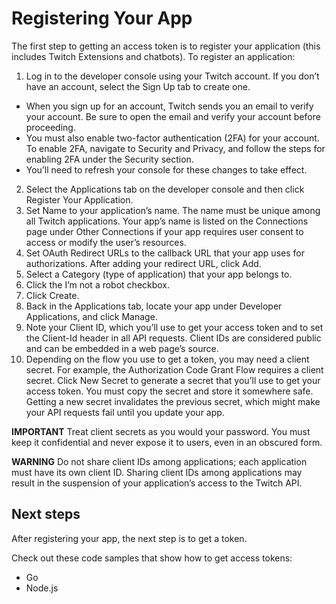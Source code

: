 # Registering Your App

The first step to getting an access token is to register your application (this includes Twitch Extensions and chatbots). To register an application:

1. Log in to the developer console using your Twitch account. If you don’t have an account, select the Sign Up tab to create one.
  - When you sign up for an account, Twitch sends you an email to verify your account. Be sure to open the email and verify your account before proceeding.
  - You must also enable two-factor authentication (2FA) for your account. To enable 2FA, navigate to Security and Privacy, and follow the steps for enabling 2FA under the Security section.
  - You’ll need to refresh your console for these changes to take effect.
2. Select the Applications tab on the developer console and then click Register Your Application.
3. Set Name to your application’s name. The name must be unique among all Twitch applications. Your app’s name is listed on the Connections page under Other Connections if your app requires user consent to access or modify the user’s resources.
4. Set OAuth Redirect URLs to the callback URL that your app uses for authorizations. After adding your redirect URL, click Add.
5. Select a Category (type of application) that your app belongs to.
6. Click the I’m not a robot checkbox.
7. Click Create.
8. Back in the Applications tab, locate your app under Developer Applications, and click Manage.
9. Note your Client ID, which you’ll use to get your access token and to set the Client-Id header in all API requests. Client IDs are considered public and can be embedded in a web page’s source.
10. Depending on the flow you use to get a token, you may need a client secret. For example, the Authorization Code Grant Flow requires a client secret. Click New Secret to generate a secret that you’ll use to get your access token. You must copy the secret and store it somewhere safe. Getting a new secret invalidates the previous secret, which might make your API requests fail until you update your app.

**IMPORTANT** Treat client secrets as you would your password. You must keep it confidential and never expose it to users, even in an obscured form.

**WARNING** Do not share client IDs among applications; each application must have its own client ID. Sharing client IDs among applications may result in the suspension of your application’s access to the Twitch API.

## Next steps

After registering your app, the next step is to get a token.

Check out these code samples that show how to get access tokens:

- Go
- Node.js